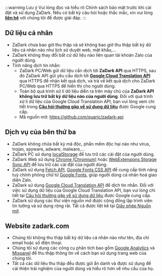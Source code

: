 :::warning Lưu ý
Vui lòng đọc và hiểu rõ Chính sách bảo mật trước khi cài đặt và sử dụng ZaDark. Nếu có bất kỳ câu hỏi hoặc thắc mắc, xin vui lòng [**liên hệ**](/contact) với chúng tôi để được giải đáp.
:::

## Dữ liệu cá nhân

* ZaDark chưa bao giờ thu thập và sẽ không bao giờ thu thập bất kỳ dữ liệu cá nhân nào như lịch sử duyệt web, mật khẩu,...
* ZaDark không thay đổi bất cứ dữ liệu nào liên quan tài khoản Zalo của người dùng.
* Tính năng dịch tin nhắn:
  * ZaDark PC/Web gửi dữ liệu cần dịch tới **ZaDark API** qua HTTPS, sau đó ZaDark API gửi yêu cầu dịch tới [**Google Cloud Translation API**](https://cloud.google.com/translate/docs/reference/libraries/v2/nodejs) qua HTTPS để nhận kết quả dịch, và trả về kết quả dịch cho ZaDark PC/Web qua HTTPS để hiển thị cho người dùng.
  * Toàn bộ quá trình xử lí dữ liệu diễn ra trên máy chủ của **ZaDark API không lưu trữ bất kỳ dữ liệu nào của người dùng**. Đối với quá trình xử lí dữ liệu của Google Cloud Translation API, bạn vui lòng xem chi tiết trong [**Câu hỏi thường gặp về sử dụng dữ liệu**](https://cloud.google.com/translate/data-usage) được Google cung cấp.
  * Mã nguồn mở: https://github.com/quaric/zadark-api

## Dịch vụ của bên thứ ba

* ZaDark không chứa bất kỳ mã độc, phần mềm độc hại nào như virus, trojan, spyware, adware, malware,...
* ZaDark PC sử dụng [localStorage](https://developer.mozilla.org/en-US/docs/Web/API/Window/localStorage) để lưu trữ các cài đặt của người dùng.
* ZaDark Web sử dụng [Chrome (Chromium)](https://developer.chrome.com/docs/extensions/reference/storage/#overview) hoặc [WebExtensions Storage Sync API](https://developer.mozilla.org/en-US/docs/Mozilla/Add-ons/WebExtensions/API/storage/sync) để lưu trữ các cài đặt của người dùng.
* ZaDark sử dụng [Fetch API](https://developer.mozilla.org/en-US/docs/Web/API/Fetch\_API/Using\_Fetch), [Google Fonts CSS API](https://developers.google.com/fonts) để cung cấp tính năng tuỳ chỉnh phông chữ từ [Google Fonts](https://fonts.google.com/), giúp người dùng cá nhân hoá giao diện Zalo.
* ZaDark sử dụng [Google Cloud Translation API](https://cloud.google.com/translate/docs/reference/libraries/v2/nodejs) để dịch tin nhắn. Đối với việc sử dụng dữ liệu của Google Cloud Translation API, bạn vui lòng chi tiết tại [Câu hỏi thường gặp về sử dụng dữ liệu](https://cloud.google.com/translate/data-usage) được Google cung cấp.
* ZaDark sử dụng các thư viện nguồn mở được cộng đồng lập trình viên tin tưởng và sử dụng rộng rãi. Tất cả được liệt kê tại [Giấy phép Nguồn mở](/open-source-licenses).

## Website zadark.com

* Chúng tôi không thu thập bất kỳ dữ liệu cá nhân nào như tên, địa chỉ email hoặc số điện thoại.
* Chúng tôi sử dụng các công cụ phân tích bao gồm [Google Analytics](https://analytics.google.com) và [Mixpanel](https://mixpanel.com) để thu thập thông tin về cách bạn sử dụng trang web của chúng tôi.
* Tất cả các dữ liệu thu thập đều được gửi ẩn danh và được sử dụng để cải thiện trải nghiệm của người dùng và hiểu rõ hơn về nhu cầu của họ.

